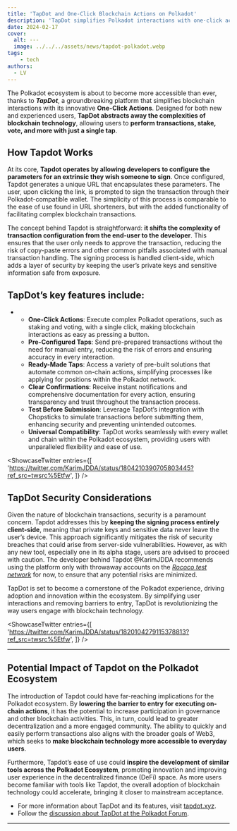 ```yaml
---
title: 'TapDot and One-Click Blockchain Actions on Polkadot'
description: 'TapDot simplifies Polkadot interactions with one-click actions, making blockchain accessible and easy for all users.'
date: 2024-02-17
cover:
  alt: ---
  image: ../../../assets/news/tapdot-polkadot.webp
tags: 
    - tech
authors:
  - LV
---
```



The Polkadot ecosystem is about to become more accessible than ever, thanks to ***TapDot***, a groundbreaking platform that simplifies blockchain interactions with its innovative **One-Click Actions**. Designed for both new and experienced users, **TapDot abstracts away the complexities of blockchain technology**, allowing users to **perform transactions, stake, vote, and more with just a single tap**.

How Tapdot Works
----------------

At its core, **Tapdot operates by allowing developers to configure the parameters for an extrinsic they wish someone to sign**. Once configured, Tapdot generates a unique URL that encapsulates these parameters. The user, upon clicking the link, is prompted to sign the transaction through their Polkadot-compatible wallet. The simplicity of this process is comparable to the ease of use found in URL shorteners, but with the added functionality of facilitating complex blockchain transactions.

The concept behind Tapdot is straightforward: **it shifts the complexity of transaction configuration from the end-user to the developer**. This ensures that the user only needs to approve the transaction, reducing the risk of copy-paste errors and other common pitfalls associated with manual transaction handling. The signing process is handled client-side, which adds a layer of security by keeping the user’s private keys and sensitive information safe from exposure.

TapDot’s key features include:
------------------------------

- - **One-Click Actions**: Execute complex Polkadot operations, such as staking and voting, with a single click, making blockchain interactions as easy as pressing a button.
  - **Pre-Configured Taps**: Send pre-prepared transactions without the need for manual entry, reducing the risk of errors and ensuring accuracy in every interaction.
  - **Ready-Made Taps**: Access a variety of pre-built solutions that automate common on-chain actions, simplifying processes like applying for positions within the Polkadot network.
  - **Clear Confirmations**: Receive instant notifications and comprehensive documentation for every action, ensuring transparency and trust throughout the transaction process.
  - **Test Before Submission**: Leverage TapDot’s integration with Chopsticks to simulate transactions before submitting them, enhancing security and preventing unintended outcomes.
  - **Universal Compatibility**: TapDot works seamlessly with every wallet and chain within the Polkadot ecosystem, providing users with unparalleled flexibility and ease of use.


<script is:inline src="https://platform.twitter.com/widgets.js"></script>  

<ShowcaseTwitter
  entries={[
    'https://twitter.com/KarimJDDA/status/1804210390705803445?ref_src=twsrc%5Etfw',
  ]}
/>

TapDot Security Considerations
------------------------------

Given the nature of blockchain transactions, security is a paramount concern. Tapdot addresses this by **keeping the signing process entirely client-side**, meaning that private keys and sensitive data never leave the user’s device. This approach significantly mitigates the risk of security breaches that could arise from server-side vulnerabilities. However, as with any new tool, especially one in its alpha stage, users are advised to proceed with caution. The developer behind Tapdot @KarimJDDA recommends using the platform only with throwaway accounts on the [*Rococo test network*](https://dablock.com/polkadot-testnets/) for now, to ensure that any potential risks are minimized.

TapDot is set to become a cornerstone of the Polkadot experience, driving adoption and innovation within the ecosystem. By simplifying user interactions and removing barriers to entry, TapDot is revolutionizing the way users engage with blockchain technology.

<ShowcaseTwitter
  entries={[
    'https://twitter.com/KarimJDDA/status/1820104279115378813?ref_src=twsrc%5Etfw',
  ]}
/>
- - - - - -

Potential Impact of Tapdot on the Polkadot Ecosystem
----------------------------------------------------

The introduction of Tapdot could have far-reaching implications for the Polkadot ecosystem. By **lowering the barrier to entry for executing on-chain actions**, it has the potential to increase participation in governance and other blockchain activities. This, in turn, could lead to greater decentralization and a more engaged community. The ability to quickly and easily perform transactions also aligns with the broader goals of Web3, which seeks to **make blockchain technology more accessible to everyday users**.

Furthermore, Tapdot’s ease of use could **inspire the development of similar tools across the Polkadot Ecosystem**, promoting innovation and improving user experience in the decentralized finance (DeFi) space. As more users become familiar with tools like Tapdot, the overall adoption of blockchain technology could accelerate, bringing it closer to mainstream acceptance.

- For more information about TapDot and its features, visit [tapdot.xyz](https://tapdot.xyz/).
- Follow the [discussion about TapDot at the Polkadot Forum](https://forum.polkadot.network/t/one-click-actions-on-substrate-based-chains/4469).

- - - - - -